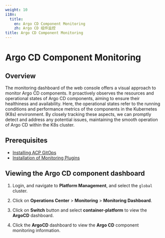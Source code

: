 ```yaml
---
weight: 10
i18n:
  title:
    en: Argo CD Component Monitoring
    zh: Argo CD 组件监控
title: Argo CD Component Monitoring
---
```


# Argo CD Component Monitoring

## Overview

The monitoring dashboard of the web console offers a visual approach to monitor Argo CD components. It proactively observes the resources and operational states of Argo CD components, aiming to ensure their healthiness and availability. Here, the operational states refer to the running conditions and performance metrics of the components in the Kubernetes (K8s) environment. By closely tracking these aspects, we can promptly detect and address any potential issues, maintaining the smooth operation of Argo CD within the K8s cluster.

## Prerequisites
- [Installing ACP GitOps](/gitops/install_gitops/install_gitops_plugin.mdx)
- [Installation of Monitoring Plugins](/observability/monitor/functions/install_monitor.mdx)

## Viewing the Argo CD component dashboard

1. Login, and navigate to **Platform Management**, and select the `global` cluster.

2. Click on **Operations Center** > **Monitoring** > **Monitoring Dashboard**.

3. Click on **Switch** button and select **container-platform** to view the **ArgoCD** dashboard.

4. Click the **ArgoCD** dashboard to view the **Argo CD** component monitoring information.
